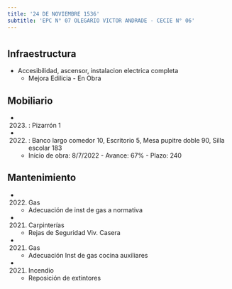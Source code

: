 ```yaml
---
title: '24 DE NOVIEMBRE 1536'
subtitle: 'EPC N° 07 OLEGARIO VICTOR ANDRADE - CECIE N° 06'
---
```


#
## Infraestructura

* Accesibilidad, ascensor, instalacion electrica completa 
    + Mejora Edilicia - En Obra 


## Mobiliario

*  (2023) : Pizarrón 1 

*  (2022) : Banco largo comedor 10, Escritorio 5, Mesa pupitre doble 90, Silla escolar 183 



    + Inicio de obra: 8/7/2022 - Avance: 67% - Plazo: 240 



## Mantenimiento

*  (2022) Gas 
    + Adecuación de inst de gas a normativa

*  (2021) Carpinterías 
    + Rejas de Seguridad Viv. Casera

*  (2021) Gas 
    + Adecuación Inst de gas cocina auxiliares

*  (2021) Incendio 
    + Reposición de extintores






